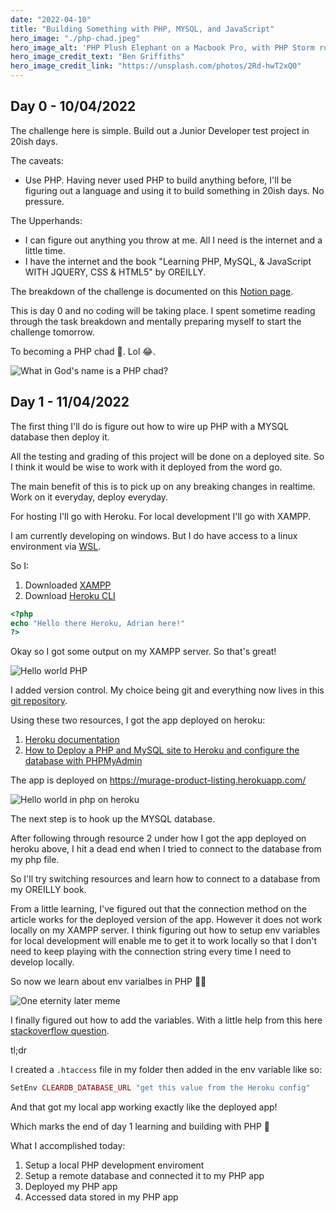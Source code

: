 ---
date: "2022-04-10"
title: "Building Something with PHP, MYSQL, and JavaScript"
hero_image: "./php-chad.jpeg"
hero_image_alt: 'PHP Plush Elephant on a Macbook Pro, with PHP Storm running on it.'
hero_image_credit_text: "Ben Griffiths"
hero_image_credit_link: "https://unsplash.com/photos/2Rd-hwT2xQ0"
---

## Day 0 - 10/04/2022

The challenge here is simple. Build out a Junior Developer test project in 20ish days.

The caveats:
- Use PHP. Having never used PHP to build anything before, I'll be figuring out a language and using it to build something in 20ish days. No pressure.

The Upperhands:
- I can figure out anything you throw at me. All I need is the internet and a little time.
- I have the internet and the book "Learning PHP, MySQL, & JavaScript WITH JQUERY, CSS & HTML5" by OREILLY.

The breakdown of the challenge is documented on this [Notion page](https://www.notion.so/Junior-Developer-Test-Task-1b2184e40dea47df840b7c0cc638e61e).

This is day 0 and no coding will be taking place. I spent sometime reading through the task breakdown and mentally preparing myself to start the challenge tomorrow.

To becoming a PHP chad 🥂. Lol 😂.

![What in God's name is a PHP chad?](./php-chad-image.webp)

## Day 1 - 11/04/2022

The first thing I'll do is figure out how to wire up PHP with a MYSQL database then deploy it.

All the testing and grading of this project will be done on a deployed site. So I think it would be wise to work with it deployed from the word go.

The main benefit of this is to pick up on any breaking changes in realtime. Work on it everyday, deploy everyday. 

For hosting I'll go with Heroku. For local development I'll go with XAMPP.

I am currently developing on windows. But I do have access to a linux environment via [WSL](https://docs.microsoft.com/en-us/windows/wsl/about). 

So I:
1. Downloaded [XAMPP](https://www.apachefriends.org/download.html)
2. Download [Heroku CLI](https://devcenter.heroku.com/articles/heroku-cli)

```php file=index.php
<?php 
echo "Hello there Heroku, Adrian here!"
?>
```

Okay so I got some output on my XAMPP server. So that's great!

![Hello world PHP](./hello_world_php.png)

I  added version control. My choice being git and everything now lives in this [git repository](https://github.com/adrianmurage/product_listing).

Using these two resources, I got the app deployed on heroku:
1. [Heroku documentation](https://devcenter.heroku.com/articles/getting-started-with-php#deploy-the-app)
2. [How to Deploy a PHP and MySQL site to Heroku and configure the database with PHPMyAdmin](https://www.doabledanny.com/Deploy-PHP-And-MySQL-to-Heroku)

The app is deployed on https://murage-product-listing.herokuapp.com/

![Hello world in php on heroku](./heroku_hello_world_php.png)

The next step is to hook up the MYSQL database. 

After following through resource 2 under how I got the app deployed on heroku above, I hit a dead end when I tried to connect to the database from my php file. 

So I'll try switching resources and learn how to connect to a database from my OREILLY book.

From a little learning, I've figured out that the connection method on the article works for the deployed version of the app. However it does not work locally on my XAMPP server. I think figuring out how to setup env variables for local development will enable me to get it to work locally so that I don't need to keep playing with the connection string every time I need to develop locally. 

So now we learn about env varialbes in PHP 🥳🥳

![One eternity later meme](./one_eternity_later.jpg)

I finally figured out how to add the variables. With a little help from this here [stackoverflow question](https://stackoverflow.com/questions/37570410/how-to-set-environment-variables-in-apache-xampp).

tl;dr

I created a `.htaccess` file in my folder then added in the env variable like so:

```php
SetEnv CLEARDB_DATABASE_URL "get this value from the Heroku config"
```

And that got my local app working exactly like the deployed app!

Which marks the end of day 1 learning and building with PHP 🥳

What I accomplished today:
1. Setup a local PHP development enviroment
2. Setup a remote database and connected it to my PHP app
3. Deployed my PHP app
4. Accessed data stored in my PHP app